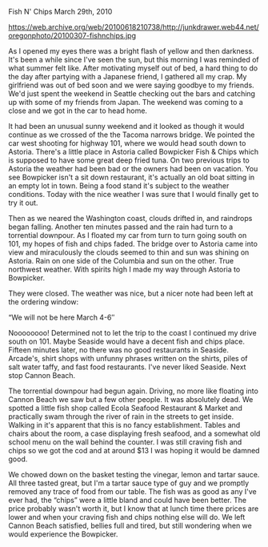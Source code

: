 Fish N' Chips
March 29th, 2010

https://web.archive.org/web/20100618210738/http://junkdrawer.web44.net/oregonphoto/20100307-fishnchips.jpg

As I opened my eyes there was a bright flash of yellow and then darkness. It's been a while since I've seen the sun, but this morning I was reminded of what summer felt like. After motivating myself out of bed, a hard thing to do the day after partying with a Japanese friend, I gathered all my crap. My girlfriend was out of bed soon and we were saying goodbye to my friends. We'd just spent the weekend in Seattle checking out the bars and catching up with some of my friends from Japan. The weekend was coming to a close and we got in the car to head home.

It had been an unusual sunny weekend and it looked as though it would continue as we crossed of the the Tacoma narrows bridge. We pointed the car west shooting for highway 101, where we would head south down to Astoria. There's a little place in Astoria called Bowpicker Fish & Chips which is supposed to have some great deep fried tuna. On two previous trips to Astoria the weather had been bad or the owners had been on vacation. You see Bowpicker isn't a sit down restaurant, it's actually an old boat sitting in an empty lot in town. Being a food stand it's subject to the weather conditions. Today with the nice weather I was sure that I would finally get to try it out.

Then as we neared the Washington coast, clouds drifted in, and raindrops began falling. Another ten minutes passed and the rain had turn to a torrential downpour. As I floated my car from turn to turn going south on 101, my hopes of fish and chips faded. The bridge over to Astoria came into view and miraculously the clouds seemed to thin and sun was shining on Astoria. Rain on one side of the Columbia and sun on the other. True northwest weather. With spirits high I made my way through Astoria to Bowpicker.

They were closed. The weather was nice, but a nicer note had been left at the ordering window:

“We will not be here March 4-6″

Noooooooo! Determined not to let the trip to the coast I continued my drive south on 101. Maybe Seaside would have a decent fish and chips place. Fifteen minutes later, no there was no good restaurants in Seaside. Arcade's, shirt shops with unfunny phrases written on the shirts, piles of salt water taffy, and fast food restaurants. I've never liked Seaside. Next stop Cannon Beach.

The torrential downpour had begun again. Driving, no more like floating into Cannon Beach we saw but a few other people. It was absolutely dead. We spotted a little fish shop called Ecola Seafood Restaurant & Market and practically swam through the river of rain in the streets to get inside. Walking in it's apparent that this is no fancy establishment. Tables and chairs about the room, a case displaying fresh seafood, and a somewhat old school menu on the wall behind the counter. I was still craving fish and chips so we got the  cod and at around $13 I was hoping it would be damned good.

We chowed down on the basket testing the vinegar, lemon and tartar sauce. All three tasted great, but I'm a tartar sauce type of guy and we promptly removed any trace of food from our table. The fish was as good as any I've ever had, the “chips” were a little bland and could have been better. The price probably wasn't worth it, but I know that at lunch time there prices are lower and when your craving fish and chips nothing else will do. We left Cannon Beach satisfied, bellies full and tired, but still wondering when we would experience the Bowpicker.